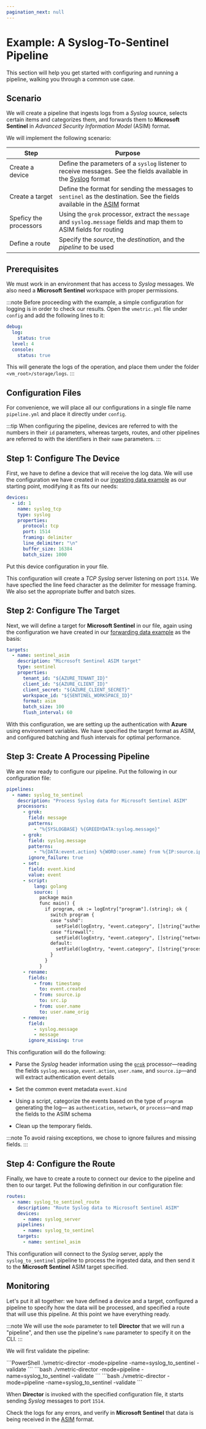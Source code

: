 ```yaml
---
pagination_next: null
---
```


# Example: A Syslog-To-Sentinel Pipeline

This section will help you get started with configuring and running a pipeline, walking you through a common use case.

## Scenario

We will create a pipeline that ingests logs from a _Syslog_ source, selects certain items and categorizes them, and forwards them to **Microsoft Sentinel** in _Advanced Security Information Model_ (ASIM) format.

We will implement the following scenario:

|Step|Purpose|
|---|---|
|Create a device|Define the parameters of a `syslog` listener to receive messages. See the fields available in the [Syslog](../appendix.mdx#syslog) format|
|Create a target|Define the format for sending the messages to `sentinel` as the destination. See the fields available in the [ASIM](../appendix.mdx#asim) format|
|Speficy the processors|Using the `grok` processor, extract the `message` and `syslog.message` fields and map them to ASIM fields for routing|
|Define a route|Specify the _source_, the _destination_, and the _pipeline_ to be used|

## Prerequisites

We must work in an environment that has access to _Syslog_ messages. We also need a **Microsoft Sentinel** workspace with proper permissions.

:::note
Before proceeding with the example, a simple configuration for logging is in order to check our results. Open the `vmetric.yml` file under `config` and add the following lines to it:

```yaml
debug:
  log:
    status: true
  level: 4
  console:
    status: true
```

This will generate the logs of the operation, and place them under the folder `<vm_root>/storage/logs`.
:::

## Configuration Files

For convenience, we will place all our configurations in a single file name `pipeline.yml`  and place it directly under `config`.

:::tip
When configuring the pipeline, devices are referred to with the numbers in their `id` parameters, whereas targets, routes, and other pipelines are referred to with the identifiers in their `name` parameters.
:::

## Step 1: Configure The Device

First, we have to define a device that will receive the log data. We will use the configuration we have created in our [ingesting data example](./example-ingesting-data.mdx) as our starting point, modifying it as fits our needs:

```yml
devices:
  - id: 1
    name: syslog_tcp
    type: syslog
    properties:
      protocol: tcp
      port: 1514
      framing: delimiter
      line_delimiter: "\n"
      buffer_size: 16384
      batch_size: 1000
```

Put this device configuration in your file.

This configuration will create a _TCP Syslog_ server listening on port `1514`. We have specfied the line feed character as the delimiter for message framing. We also set the appropriate buffer and batch sizes.

## Step 2: Configure The Target

Next, we will define a target for **Microsoft Sentinel** in our file, again using the configuration we have created in our [forwarding data example](./example-forwarding-data.mdx) as the basis:

```yml
targets:
  - name: sentinel_asim
    description: "Microsoft Sentinel ASIM target"
    type: sentinel
    properties:
      tenant_id: "${AZURE_TENANT_ID}"
      client_id: "${AZURE_CLIENT_ID}"
      client_secret: "${AZURE_CLIENT_SECRET}"
      workspace_id: "${SENTINEL_WORKSPACE_ID}"
      format: asim
      batch_size: 100
      flush_interval: 60
```

With this configuration, we are setting up the authentication with **Azure** using environment variables. We have specified the target format as ASIM, and configured batching and flush intervals for optimal performance.

## Step 3: Create A Processing Pipeline

We are now ready to configure our pipeline. Put the following in our configuration file:

```yml
pipelines:
  - name: syslog_to_sentinel
    description: "Process Syslog data for Microsoft Sentinel ASIM"
    processors:
      - grok:
        field: message
        patterns:
          - "%{SYSLOGBASE} %{GREEDYDATA:syslog.message}"      
      - grok:
        field: syslog.message
        patterns:
          - "%{DATA:event.action} %{WORD:user.name} from %{IP:source.ip}"
        ignore_failure: true
      - set:
        field: event.kind
        value: event
      - script:
          lang: golang
          source: |
            package main
            func main() {
              if program, ok := logEntry["program"].(string); ok {
                switch program {
                case "sshd":
                  setField(logEntry, "event.category", []string{"authentication"})
                case "firewall":
                  setField(logEntry, "event.category", []string{"network"})
                default:
                  setField(logEntry, "event.category", []string{"process"})
                }
              }
            }
      - rename:
        fields:
          - from: timestamp
            to: event.created
          - from: source.ip
            to: src.ip
          - from: user.name
            to: user.name_orig      
      - remove:
        field:
          - syslog.message
          - message
        ignore_missing: true
```

This configuration will do the following:

* Parse the _Syslog_ header information using the [`grok`](../configuration/pipelines/processors/grok.mdx) processor&mdash;reading the fields `syslog.message`, `event.action`, `user.name`, and `source.ip`&mdash;and will extract authentication event details

* Set the common event metadata `event.kind`

* Using a script, categorize the events based on the type of `program` generating the log&mdash; as `authentication`, `network`, or `process`&mdash;and map the fields to the ASIM schema

* Clean up the temporary fields.

:::note
To avoid raising exceptions, we chose to ignore failures and missing fields.
:::

## Step 4: Configure the Route

Finally, we have to create a route to connect our device to the pipeline and then to our target. Put the following definition in our configuration file:

```yml
routes:
  - name: syslog_to_sentinel_route
    description: "Route Syslog data to Microsoft Sentinel ASIM"
    devices:
      - name: syslog_server
    pipelines:
      - name: syslog_to_sentinel
    targets:
      - name: sentinel_asim
```

This configuration will connect to the _Syslog_ server, apply the `syslog_to_sentinel` pipeline to process the ingested data, and then send it to the **Microsoft Sentinel** ASIM target specified.

## Monitoring

Let's put it all together: we have defined a device and a target, configured a pipeline to specify how the data will be processed, and specified a route that will use this pipeline. At this point we have everything ready.

:::note
We will use the `mode` parameter to tell **Director** that we will run a "pipeline", and then use the pipeline's `name` parameter to specify it on the CLI.
:::

We will first validate the pipeline:

<Tabs>
  <TabItem value="windows" label="Windows">
    ```PowerShell
    .\vmetric-director -mode=pipeline -name=syslog_to_sentinel -validate
    ```
  </TabItem>
  <TabItem value="linux" label="Linux">
    ```bash
    ./vmetric-director -mode=pipeline -name=syslog_to_sentinel -validate
    ```
  </TabItem>
  <TabItem value="macos" label="macOS">
    ```bash
    ./vmetric-director -mode=pipeline -name=syslog_to_sentinel -validate
    ```
  </TabItem>
</Tabs>

When **Director** is invoked with the specified configuration file, it starts sending _Syslog_ messages to port `1514`.

Check the logs for any errors, and verify in **Microsoft Sentinel** that data is being received in the [ASIM](../appendix.mdx#asim) format.
